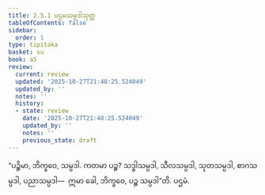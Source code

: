 ```yaml
---
title: 2.5.1 ပဌမသမ္ပဒါသုတ္တ
tableOfContents: false
sidebar:
  order: 1
type: tipitaka
basket: su
book: a5
review:
  current: review
  updated: '2025-10-27T21:48:25.524049'
  updated_by: ''
  notes: ''
  history:
  - state: review
    date: '2025-10-27T21:48:25.524049'
    updated_by: ''
    notes: ''
    previous_state: draft
---
```



<ReviewStatus review={frontmatter.review} showDetails={true} />

<HypothesisAnnotation frontmatter={frontmatter} />

<DynamicBreadcrumb />

<Division number="91" book="a5" e="ch" v="16" p="104">

<Paragraph number="573" book="a5">
“ပဉ္စိမာ, ဘိက္ခဝေ, သမ္ပဒါ. ကတမာ ပဉ္စ? သဒ္ဓါသမ္ပဒါ, သီလသမ္ပဒါ, သုတသမ္ပဒါ, စာဂသမ္ပဒါ, ပညာသမ္ပဒါ—  ဣမာ ခေါ, ဘိက္ခဝေ, ပဉ္စ သမ္ပဒါ”တိ.

</Paragraph>
</Division>

<Paragraph number="574" type="center" book="a5">
ပဌမံ.
</Paragraph>
